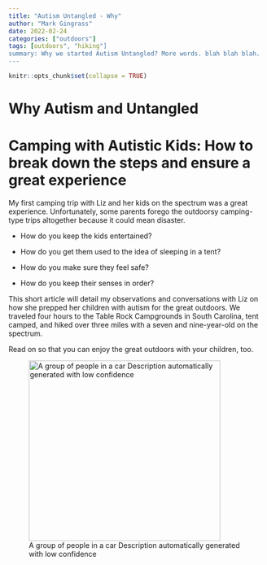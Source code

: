 ```yaml
---
title: "Autism Untangled - Why"
author: "Mark Gingrass"
date: 2022-02-24
categories: ["outdoors"]
tags: [outdoors", "hiking"]
summary: Why we started Autism Untangled? More words. blah blah blah.
---
```


```r
knitr::opts_chunk$set(collapse = TRUE)
```

# Why Autism and Untangled

# Camping with Autistic Kids: How to break down the steps and ensure a great experience

My first camping trip with Liz and her kids on the spectrum was a great
experience. Unfortunately, some parents forego the outdoorsy
camping-type trips altogether because it could mean disaster.

-   How do you keep the kids entertained?

-   How do you get them used to the idea of sleeping in a tent?

-   How do you make sure they feel safe?

-   How do you keep their senses in order?

This short article will detail my observations and conversations with
Liz on how she prepped her children with autism for the great outdoors.
We traveled four hours to the Table Rock Campgrounds in South Carolina,
tent camped, and hiked over three miles with a seven and nine-year-old
on the spectrum.

Read on so that you can enjoy the great outdoors with your children,
too.

![A group of people in a car Description automatically generated with
low confidence](./media/image1.png){width="3.9138899825021873in"
height="3.6943602362204726in"}
